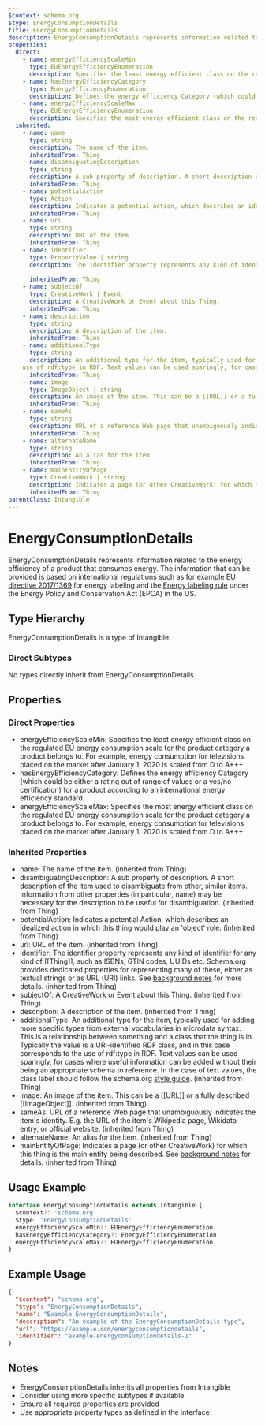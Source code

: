 ```yaml
---
$context: schema.org
$type: EnergyConsumptionDetails
title: EnergyConsumptionDetails
description: EnergyConsumptionDetails represents information related to the energy efficiency of a product that consumes energy. The information that can be provided is based on international regulations such as for example [EU directive 2017/1369](https://eur-lex.europa.eu/eli/reg/2017/1369/oj) for energy labeling and the [Energy labeling rule](https://www.ftc.gov/enforcement/rules/rulemaking-regulatory-reform-proceedings/energy-water-use-labeling-consumer) under the Energy Policy and Conservation Act (EPCA) in the US.
properties:
  direct:
    - name: energyEfficiencyScaleMin
      type: EUEnergyEfficiencyEnumeration
      description: Specifies the least energy efficient class on the regulated EU energy consumption scale for the product category a product belongs to. For example, energy consumption for televisions placed on the market after January 1, 2020 is scaled from D to A+++.
    - name: hasEnergyEfficiencyCategory
      type: EnergyEfficiencyEnumeration
      description: Defines the energy efficiency Category (which could be either a rating out of range of values or a yes/no certification) for a product according to an international energy efficiency standard.
    - name: energyEfficiencyScaleMax
      type: EUEnergyEfficiencyEnumeration
      description: Specifies the most energy efficient class on the regulated EU energy consumption scale for the product category a product belongs to. For example, energy consumption for televisions placed on the market after January 1, 2020 is scaled from D to A+++.
  inherited:
    - name: name
      type: string
      description: The name of the item.
      inheritedFrom: Thing
    - name: disambiguatingDescription
      type: string
      description: A sub property of description. A short description of the item used to disambiguate from other, similar items. Information from other properties (in particular, name) may be necessary for the description to be useful for disambiguation.
      inheritedFrom: Thing
    - name: potentialAction
      type: Action
      description: Indicates a potential Action, which describes an idealized action in which this thing would play an 'object' role.
      inheritedFrom: Thing
    - name: url
      type: string
      description: URL of the item.
      inheritedFrom: Thing
    - name: identifier
      type: PropertyValue | string
      description: The identifier property represents any kind of identifier for any kind of [[Thing]], such as ISBNs, GTIN codes, UUIDs etc. Schema.org provides dedicated properties for representing many of these, either as textual strings or as URL (URI) links. See [background notes](/docs/datamodel.html#identifierBg) for more details.
        
      inheritedFrom: Thing
    - name: subjectOf
      type: CreativeWork | Event
      description: A CreativeWork or Event about this Thing.
      inheritedFrom: Thing
    - name: description
      type: string
      description: A description of the item.
      inheritedFrom: Thing
    - name: additionalType
      type: string
      description: An additional type for the item, typically used for adding more specific types from external vocabularies in microdata syntax. This is a relationship between something and a class that the thing is in. Typically the value is a URI-identified RDF class, and in this case corresponds to the
    use of rdf:type in RDF. Text values can be used sparingly, for cases where useful information can be added without their being an appropriate schema to reference. In the case of text values, the class label should follow the schema.org <a href="https://schema.org/docs/styleguide.html">style guide</a>.
      inheritedFrom: Thing
    - name: image
      type: ImageObject | string
      description: An image of the item. This can be a [[URL]] or a fully described [[ImageObject]].
      inheritedFrom: Thing
    - name: sameAs
      type: string
      description: URL of a reference Web page that unambiguously indicates the item's identity. E.g. the URL of the item's Wikipedia page, Wikidata entry, or official website.
      inheritedFrom: Thing
    - name: alternateName
      type: string
      description: An alias for the item.
      inheritedFrom: Thing
    - name: mainEntityOfPage
      type: CreativeWork | string
      description: Indicates a page (or other CreativeWork) for which this thing is the main entity being described. See [background notes](/docs/datamodel.html#mainEntityBackground) for details.
      inheritedFrom: Thing
parentClass: Intangible
---
```

# EnergyConsumptionDetails

EnergyConsumptionDetails represents information related to the energy efficiency of a product that consumes energy. The information that can be provided is based on international regulations such as for example [EU directive 2017/1369](https://eur-lex.europa.eu/eli/reg/2017/1369/oj) for energy labeling and the [Energy labeling rule](https://www.ftc.gov/enforcement/rules/rulemaking-regulatory-reform-proceedings/energy-water-use-labeling-consumer) under the Energy Policy and Conservation Act (EPCA) in the US.

## Type Hierarchy

EnergyConsumptionDetails is a type of Intangible.

### Direct Subtypes

No types directly inherit from EnergyConsumptionDetails.

## Properties

### Direct Properties

- energyEfficiencyScaleMin: Specifies the least energy efficient class on the regulated EU energy consumption scale for the product category a product belongs to. For example, energy consumption for televisions placed on the market after January 1, 2020 is scaled from D to A+++.
- hasEnergyEfficiencyCategory: Defines the energy efficiency Category (which could be either a rating out of range of values or a yes/no certification) for a product according to an international energy efficiency standard.
- energyEfficiencyScaleMax: Specifies the most energy efficient class on the regulated EU energy consumption scale for the product category a product belongs to. For example, energy consumption for televisions placed on the market after January 1, 2020 is scaled from D to A+++.

### Inherited Properties

- name: The name of the item. (inherited from Thing)
- disambiguatingDescription: A sub property of description. A short description of the item used to disambiguate from other, similar items. Information from other properties (in particular, name) may be necessary for the description to be useful for disambiguation. (inherited from Thing)
- potentialAction: Indicates a potential Action, which describes an idealized action in which this thing would play an 'object' role. (inherited from Thing)
- url: URL of the item. (inherited from Thing)
- identifier: The identifier property represents any kind of identifier for any kind of [[Thing]], such as ISBNs, GTIN codes, UUIDs etc. Schema.org provides dedicated properties for representing many of these, either as textual strings or as URL (URI) links. See [background notes](/docs/datamodel.html#identifierBg) for more details.
         (inherited from Thing)
- subjectOf: A CreativeWork or Event about this Thing. (inherited from Thing)
- description: A description of the item. (inherited from Thing)
- additionalType: An additional type for the item, typically used for adding more specific types from external vocabularies in microdata syntax. This is a relationship between something and a class that the thing is in. Typically the value is a URI-identified RDF class, and in this case corresponds to the
    use of rdf:type in RDF. Text values can be used sparingly, for cases where useful information can be added without their being an appropriate schema to reference. In the case of text values, the class label should follow the schema.org <a href="https://schema.org/docs/styleguide.html">style guide</a>. (inherited from Thing)
- image: An image of the item. This can be a [[URL]] or a fully described [[ImageObject]]. (inherited from Thing)
- sameAs: URL of a reference Web page that unambiguously indicates the item's identity. E.g. the URL of the item's Wikipedia page, Wikidata entry, or official website. (inherited from Thing)
- alternateName: An alias for the item. (inherited from Thing)
- mainEntityOfPage: Indicates a page (or other CreativeWork) for which this thing is the main entity being described. See [background notes](/docs/datamodel.html#mainEntityBackground) for details. (inherited from Thing)

## Usage Example

```typescript
interface EnergyConsumptionDetails extends Intangible {
  $context?: 'schema.org'
  $type: 'EnergyConsumptionDetails'
  energyEfficiencyScaleMin?: EUEnergyEfficiencyEnumeration
  hasEnergyEfficiencyCategory?: EnergyEfficiencyEnumeration
  energyEfficiencyScaleMax?: EUEnergyEfficiencyEnumeration
}
```

## Example Usage

```json
{
  "$context": "schema.org",
  "$type": "EnergyConsumptionDetails",
  "name": "Example EnergyConsumptionDetails",
  "description": "An example of the EnergyConsumptionDetails type",
  "url": "https://example.com/energyconsumptiondetails",
  "identifier": "example-energyconsumptiondetails-1"
}
```

## Notes

- EnergyConsumptionDetails inherits all properties from Intangible
- Consider using more specific subtypes if available
- Ensure all required properties are provided
- Use appropriate property types as defined in the interface